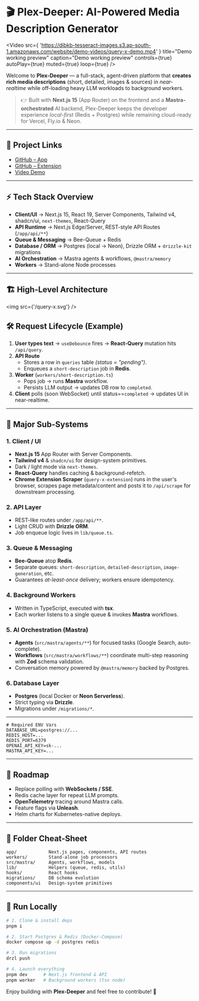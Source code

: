 # 🎬 Plex-Deeper: AI-Powered Media Description Generator

<Video
  src={
    'https://dibkb-tesseract-images.s3.ap-south-1.amazonaws.com/website/demo-videos/query-x-demo.mp4'
  }
  title="Demo working preview"
  caption="Demo working preview"
  controls={true}
  autoPlay={true}
  muted={true}
  loop={true}
/>

Welcome to **Plex-Deeper** — a full-stack, agent-driven platform that **creates rich media descriptions** (short, detailed, images & sources) in _near-realtime_ while off-loading heavy LLM workloads to background workers.

> 👉 Built with **Next.js 15** (App Router) on the frontend and a **Mastra-orchestrated** AI backend, Plex-Deeper keeps the developer experience _local-first_ (Redis + Postgres) while remaining cloud-ready for Vercel, Fly.io & Neon.

---

## 🔗 Project Links

- [GitHub – App](https://github.com/dibkb/plex-deeper)
- [GitHub – Extension](https://github.com/dibkb/query-x-extension)
- [Video Demo](https://dibkb-tesseract-images.s3.ap-south-1.amazonaws.com/website/demo-videos/query-x-demo.mp4)

---

## ⚡ Tech Stack Overview

- **Client/UI** → Next.js 15, React 19, Server Components, Tailwind v4, shadcn/ui, `next-themes`, React-Query
- **API Runtime** → Next.js Edge/Server, REST-style API Routes (`/app/api/**`)
- **Queue & Messaging** → Bee-Queue + Redis
- **Database / ORM** → Postgres (local → Neon), Drizzle ORM + `drizzle-kit` migrations
- **AI Orchestration** → Mastra agents & workflows, `@mastra/memory`
- **Workers** → Stand-alone Node processes

---

## 🏗️ High-Level Architecture

<img src={'/query-x.svg'} />

## 🛠️ Request Lifecycle (Example)

1. **User types text** → `useDebounce` fires → **React-Query** mutation hits `/api/query`.
2. **API Route**
   - Stores a row in `queries` table _(status = "pending")_.
   - Enqueues a `short-description` job in **Redis**.
3. **Worker** (`workers/short-description.ts`)
   - Pops job → runs **Mastra** workflow.
   - Persists LLM output → updates DB row to `completed`.
4. **Client** polls (soon WebSocket) until status==`completed` → updates UI in near-realtime.

---

## 🧩 Major Sub-Systems

### 1. Client / UI

- **Next.js 15** App Router with Server Components.
- **Tailwind v4** & `shadcn/ui` for design-system primitives.
- Dark / light mode via `next-themes`.
- **React-Query** handles caching & background-refetch.
- **Chrome Extension Scraper** (`query-x-extension`) runs in the user's browser, scrapes page metadata/content and posts it to `/api/scrape` for downstream processing.

### 2. API Layer

- REST-like routes under `/app/api/**`.
- Light CRUD with **Drizzle ORM**.
- Job enqueue logic lives in `lib/queue.ts`.

### 3. Queue & Messaging

- **Bee-Queue** atop **Redis**.
- Separate queues: `short-description`, `detailed-description`, `image-generation`, etc.
- Guarantees _at-least-once_ delivery; workers ensure idempotency.

### 4. Background Workers

- Written in TypeScript, executed with **tsx**.
- Each worker listens to a single queue & invokes **Mastra** workflows.

### 5. AI Orchestration (Mastra)

- **Agents** (`src/mastra/agents/**`) for focused tasks (Google Search, auto-complete).
- **Workflows** (`src/mastra/workflows/**`) coordinate multi-step reasoning with **Zod** schema validation.
- Conversation memory powered by `@mastra/memory` backed by Postgres.

### 6. Database Layer

- **Postgres** (local Docker or **Neon Serverless**).
- Strict typing via **Drizzle**.
- Migrations under `/migrations/*`.

---

```env
# Required ENV Vars
DATABASE_URL=postgres://...
REDIS_HOST=...
REDIS_PORT=6379
OPENAI_API_KEY=sk-...
MASTRA_API_KEY=...
```

---

## 🔮 Roadmap

- Replace polling with **WebSockets / SSE**.
- Redis cache layer for repeat LLM prompts.
- **OpenTelemetry** tracing around Mastra calls.
- Feature flags via **Unleash**.
- Helm charts for Kubernetes-native deploys.

---

## 📂 Folder Cheat-Sheet

```
app/            Next.js pages, components, API routes
workers/        Stand-alone job processors
src/mastra/     Agents, workflows, models
lib/            Helpers (queue, redis, utils)
hooks/          React hooks
migrations/     DB schema evolution
components/ui   Design-system primitives
```

---

## 🚀 Run Locally

```bash
# 1. Clone & install deps
pnpm i

# 2. Start Postgres & Redis (Docker-Compose)
docker compose up -d postgres redis

# 3. Run migrations
drzl push

# 4. Launch everything
pnpm dev      # Next.js frontend & API
pnpm worker   # Background workers (tsx node)
```

Enjoy building with **Plex-Deeper** and feel free to contribute! 🎉
